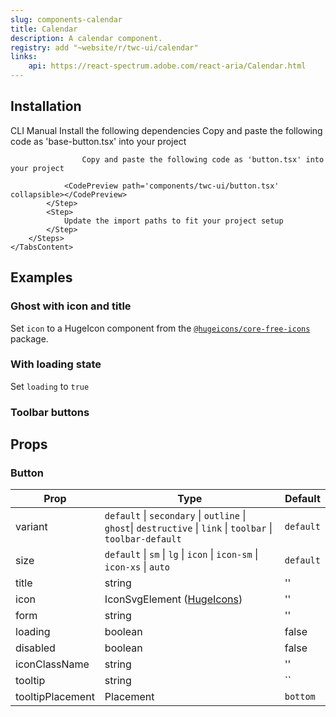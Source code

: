 ```yaml
---
slug: components-calendar
title: Calendar
description: A calendar component.
registry: add "~website/r/twc-ui/calendar"
links:
    api: https://react-spectrum.adobe.com/react-aria/Calendar.html
---
```


<DemoCodePreview
    path="demo/components/calendar/default.tsx"
    v0Link="/twc-ui/calendar"
/>

## Installation

<Tabs defaultValue="cli" className="mt-3">
    <TabsList>
        <TabsTrigger value="cli">CLI</TabsTrigger>
        <TabsTrigger value="manual">Manual</TabsTrigger>
    </TabsList>
    <TabsContent value="cli" className="mt-4">
        <InstallationCommand manager="pnpm" command={`npx shadcn@latest add "~website/r/twc-ui/button"`} />
    </TabsContent>
    <TabsContent value="manual" className="mt-4">
        <Steps>
            <Step>
                Install the following dependencies
            </Step>
            <InstallationCommand command="npm install class-variance-authority react-aria-components @hugeicons/react @hugeicons/core-free-icons lucide-react" />
            <Step>
                Copy and paste the following code as 'base-button.tsx' into your project
            </Step>
            <CodePreview path='components/twc-ui/base-button.tsx' collapsible></CodePreview>
            <Step>

                    Copy and paste the following code as 'button.tsx' into your project

                <CodePreview path='components/twc-ui/button.tsx' collapsible></CodePreview>
            </Step>
            <Step>
                Update the import paths to fit your project setup
            </Step>
        </Steps>
    </TabsContent>
</Tabs>

## Examples

### Ghost with icon and title

Set `icon` to a HugeIcon component from the [`@hugeicons/core-free-icons`](https://hugeicons.com/?via=daspwork) package.

<DemoCodePreview
    path="demo/components/base-button/icon.tsx"
/>

### With loading state

Set `loading` to `true`

<DemoCodePreview
    path="demo/components/base-button/loading.tsx"
/>

### Toolbar buttons

<DemoCodePreview
    path="demo/components/base-button/toolbar.tsx"
/>



## Props

### Button

| Prop      | Type              | Default |
|-----------|-------------------|---------|
| variant   | `default` \| `secondary` \| `outline` \| `ghost`\| `destructive` \| `link` \| `toolbar` \| `toolbar-default` | `default` |
| size   | `default` \| `sm` \| `lg` \| `icon` \| `icon-sm` \| `icon-xs` \| `auto` | `default` |
| title   | string | ''|
| icon   | IconSvgElement ([HugeIcons](https://hugeicons.com/?via=daspwork))| '' |
| form   | string | ''|
| loading | boolean | false |
| disabled | boolean | false |
| iconClassName | string | '' |
| tooltip   | string | `` |
| tooltipPlacement   | Placement | `bottom` |

